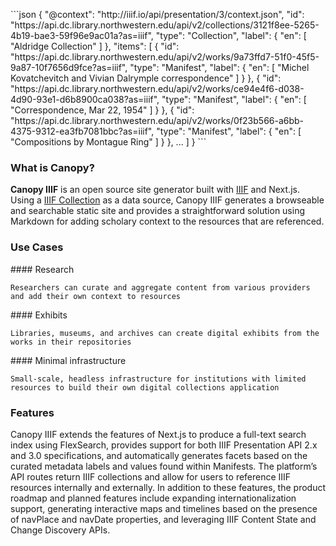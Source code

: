 
<Introduction
  heading="Create a static site <br /> with a IIIF Collection"
  subHeading="An open-source static site generator designed for fast creation, contextualization, and customization of a discovery-focused digital scholarship and collections website using <em>IIIF</em> APIs."
/>
 
<Splash>
  ```json 
  {
    "@context": "http://iiif.io/api/presentation/3/context.json",
    "id": "https://api.dc.library.northwestern.edu/api/v2/collections/3121f8ee-5265-4b19-bae3-59f96e9ac01a?as=iiif",
    "type": "Collection",
    "label": { 
      "en": [ "Aldridge Collection" ] 
    },
    "items": [
      {
        "id": "https://api.dc.library.northwestern.edu/api/v2/works/9a73ffd7-51f0-45f5-9a87-10f7656d9fce?as=iiif",
        "type": "Manifest",
        "label": { 
          "en": [ "Michel Kovatchevitch and Vivian Dalrymple correspondence" ]
        }
      },
      {
        "id": "https://api.dc.library.northwestern.edu/api/v2/works/ce94e4f6-d038-4d90-93e1-d6b8900ca038?as=iiif",
        "type": "Manifest",
        "label": {
          "en": [ "Correspondence, Mar 22, 1954" ]
        }
      },
      {
        "id": "https://api.dc.library.northwestern.edu/api/v2/works/0f23b566-a6bb-4375-9312-ea3fb7081bbc?as=iiif",
        "type": "Manifest",
        "label": {
          "en": [ "Compositions by Montague Ring" ]
        }
      },
      ...
    ]
  }
  ``` 
</Splash>

### What is Canopy?

**Canopy IIIF** is an open source site generator built with [IIIF](https://iiif.io/) and Next.js. Using a [IIIF Collection](https://iiif.io/api/presentation/3.0/#51-collection) as a data source, Canopy IIIF generates a browseable and searchable static site and provides a straightforward solution using Markdown for adding scholary context to the resources that are referenced.

### Use Cases

<Flex gap="6">

<Box>
    #### Research

    Researchers can curate and aggregate content from various providers and add their own context to resources

</Box>
<Box>
    #### Exhibits

    Libraries, museums, and archives can create digital exhibits from the works in their repositories

</Box>
<Box>
    #### Minimal infrastructure

    Small-scale, headless infrastructure for institutions with limited resources to build their own digital collections application

</Box>
</Flex>

### Features

Canopy IIIF extends the features of Next.js to produce a full-text search index using FlexSearch, provides support for both IIIF Presentation API 2.x and 3.0 specifications, and automatically generates facets based on the curated metadata labels and values found within Manifests. The platform’s API routes return IIIF collections and allow for users to reference IIIF resources internally and externally. In addition to these features, the product roadmap and planned features include expanding internationalization support, generating interactive maps and timelines based on the presence of navPlace and navDate properties, and leveraging IIIF Content State and Change Discovery APIs.

